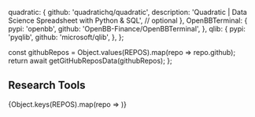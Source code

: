
  quadratic: {
    github: 'quadratichq/quadratic',
    description: 'Quadratic | Data Science Spreadsheet with Python & SQL',  // optional
  },
  OpenBBTerminal: {
    pypi: 'openbb',
    github: 'OpenBB-Finance/OpenBBTerminal',
  },
  qlib: {
    pypi: 'pyqlib',
    github: 'microsoft/qlib',
  },
};

  const githubRepos = Object.values(REPOS).map(repo => repo.github);
  return await getGitHubReposData(githubRepos);
};

## Research Tools
<ReposTable />
{Object.keys(REPOS).map(repo => <LibBlock repo={repo} REPOS={REPOS} />)}
